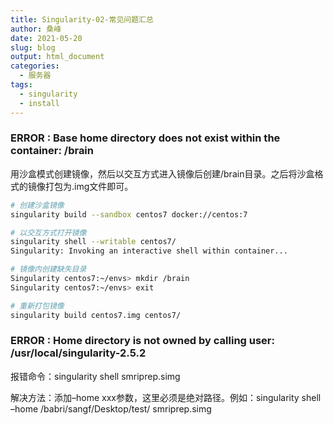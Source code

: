```yaml
---
title: Singularity-02-常见问题汇总
author: 桑峰
date: 2021-05-20
slug: blog
output: html_document
categories:
  - 服务器
tags:
  - singularity
  - install
---
```


### ERROR  : Base home directory does not exist within the container: /brain

用沙盒模式创建镜像，然后以交互方式进入镜像后创建/brain目录。之后将沙盒格式的镜像打包为.img文件即可。

```bash
# 创建沙盒镜像
singularity build --sandbox centos7 docker://centos:7

# 以交互方式打开镜像
singularity shell --writable centos7/
Singularity: Invoking an interactive shell within container...

# 镜像内创建缺失目录
Singularity centos7:~/envs> mkdir /brain
Singularity centos7:~/envs> exit

# 重新打包镜像
singularity build centos7.img centos7/
```

### ERROR  : Home directory is not owned by calling user: /usr/local/singularity-2.5.2

报错命令：singularity shell smriprep.simg

解决方法：添加--home xxx参数，这里必须是绝对路径。例如：singularity shell --home /babri/sangf/Desktop/test/ smriprep.simg